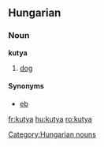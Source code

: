 ==Hungarian==
=== Noun ===
'''kutya'''

#[[dog]]

====Synonyms====
*[[eb]]

[[Category:Hungarian nouns]]

[[fr:kutya]]
[[hu:kutya]]
[[ro:kutya]]